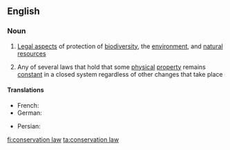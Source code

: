==English==

===Noun===
{{wikipedia}}
{{en-noun|head=[[conservation]] [[law]]}}

# {{label|en|biology}} [[law|Legal aspects]] of protection of [[biodiversity]], the [[environment]], and [[natural resources]]
# {{label|en|physics}} Any of several laws that hold that some [[physical]] [[property]] remains [[constant]] in a closed system regardless of other changes that take place

====Translations====
{{trans-top|physical property remaining constant}}
* French: {{t|fr|loi de conservation|f}}
* German: {{t+|de|Erhaltungssatz|m}}
{{trans-mid}}
* Persian: {{t|fa|قانون بقاء|sc=fa-Arab}}
{{trans-bottom}}

[[fi:conservation law]]
[[ta:conservation law]]